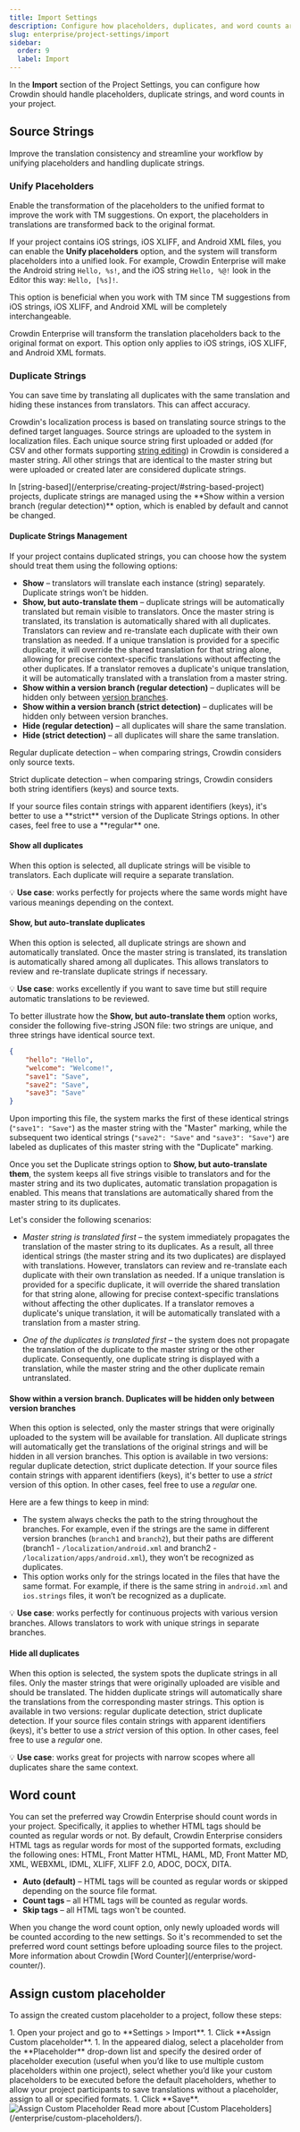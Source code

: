 ```yaml
---
title: Import Settings
description: Configure how placeholders, duplicates, and word counts are handled
slug: enterprise/project-settings/import
sidebar:
  order: 9
  label: Import
---
```



In the **Import** section of the Project Settings, you can configure how Crowdin should handle placeholders, duplicate strings, and word counts in your project.

## Source Strings

Improve the translation consistency and streamline your workflow by unifying placeholders and handling duplicate strings.

### Unify Placeholders

Enable the transformation of the placeholders to the unified format to improve the work with TM suggestions. On export, the placeholders in translations are transformed back to the original format.

If your project contains iOS strings, iOS XLIFF, and Android XML files, you can enable the **Unify placeholders** option, and the system will transform placeholders into a unified look. For example, Crowdin Enterprise will make the Android string `Hello, %s!`, and the iOS string `Hello, %@!` look in the Editor this way: `Hello, [%s]!`.

This option is beneficial when you work with TM since TM suggestions from iOS strings, iOS XLIFF, and Android XML will be completely interchangeable.

Crowdin Enterprise will transform the translation placeholders back to the original format on export. This option only applies to iOS strings, iOS XLIFF, and Android XML formats.

### Duplicate Strings

You can save time by translating all duplicates with the same translation and hiding these instances from translators. This can affect accuracy.

Crowdin's localization process is based on translating source strings to the defined target languages. Source strings are uploaded to the system in localization files. Each unique source string first uploaded or added (for CSV and other formats supporting [string editing](/string-management/#string-editing)) in Crowdin is considered a master string. All other strings that are identical to the master string but were uploaded or created later are considered duplicate strings.

<Aside>
  In [string-based](/enterprise/creating-project/#string-based-project) projects, duplicate strings are managed using the **Show within a version branch (regular detection)** option, which is enabled by default and cannot be changed.
</Aside>

#### Duplicate Strings Management

If your project contains duplicated strings, you can choose how the system should treat them using the following options:

* **Show** &ndash; translators will translate each instance (string) separately. Duplicate strings won’t be hidden.
* **Show, but auto-translate them** &ndash; duplicate strings will be automatically translated but remain visible to translators. Once the master string is translated, its translation is automatically shared with all duplicates. Translators can review and re-translate each duplicate with their own translation as needed. If a unique translation is provided for a specific duplicate, it will override the shared translation for that string alone, allowing for precise context-specific translations without affecting the other duplicates. If a translator removes a duplicate's unique translation, it will be automatically translated with a translation from a master string.
* **Show within a version branch (regular detection)** &ndash; duplicates will be hidden only between [version branches](/version-management/).
* **Show within a version branch (strict detection)** &ndash; duplicates will be hidden only between version branches.
* **Hide (regular detection)** &ndash; all duplicates will share the same translation.
* **Hide (strict detection)** &ndash; all duplicates will share the same translation.

Regular duplicate detection &ndash; when comparing strings, Crowdin considers only source texts.

Strict duplicate detection &ndash; when comparing strings, Crowdin considers both string identifiers (keys) and source texts.

<Aside type="tip">
  If your source files contain strings with apparent identifiers (keys), it's better to use a **strict** version of the Duplicate Strings options. In other cases, feel free to use a **regular** one.
</Aside>

#### Show all duplicates

When this option is selected, all duplicate strings will be visible to translators. Each duplicate will require a separate translation.

💡 **Use case**: works perfectly for projects where the same words might have various meanings depending on the context.

#### Show, but auto-translate duplicates

When this option is selected, all duplicate strings are shown and automatically translated. Once the master string is translated, its translation is automatically shared among all duplicates. This allows translators to review and re-translate duplicate strings if necessary.

💡 **Use case**: works excellently if you want to save time but still require automatic translations to be reviewed.

To better illustrate how the **Show, but auto-translate them** option works, consider the following five-string JSON file: two strings are unique, and three strings have identical source text.

```json
{
    "hello": "Hello",
    "welcome": "Welcome!",
    "save1": "Save",
    "save2": "Save",
    "save3": "Save"
}
```

Upon importing this file, the system marks the first of these identical strings (`"save1": "Save"`) as the master string with the "Master" marking, while the subsequent two identical strings (`"save2": "Save"` and `"save3": "Save"`) are labeled as duplicates of this master string with the "Duplicate" marking.

Once you set the Duplicate strings option to **Show, but auto-translate them**, the system keeps all five strings visible to translators and for the master string and its two duplicates, automatic translation propagation is enabled. This means that translations are automatically shared from the master string to its duplicates.

Let's consider the following scenarios:

* *Master string is translated first* &ndash; the system immediately propagates the translation of the master string to its duplicates. As a result, all three identical strings (the master string and its two duplicates) are displayed with translations. However, translators can review and re-translate each duplicate with their own translation as needed. If a unique translation is provided for a specific duplicate, it will override the shared translation for that string alone, allowing for precise context-specific translations without affecting the other duplicates. If a translator removes a duplicate's unique translation, it will be automatically translated with a translation from a master string.

* *One of the duplicates is translated first* &ndash; the system does not propagate the translation of the duplicate to the master string or the other duplicate. Consequently, one duplicate string is displayed with a translation, while the master string and the other duplicate remain untranslated.

#### Show within a version branch. Duplicates will be hidden only between version branches

When this option is selected, only the master strings that were originally uploaded to the system will be available for translation. All duplicate strings will automatically get the translations of the original strings and will be hidden in all version branches. This option is available in two versions: regular duplicate detection, strict duplicate detection. If your source files contain strings with apparent identifiers (keys), it's better to use a *strict* version of this option. In other cases, feel free to use a *regular* one.

Here are a few things to keep in mind:

* The system always checks the path to the string throughout the branches. For example, even if the strings are the same in different version branches (`branch1` and `branch2`), but their paths are different (branch1 - `/localization/android.xml` and branch2 - `/localization/apps/android.xml`), they won’t be recognized as duplicates.
* This option works only for the strings located in the files that have the same format. For example, if there is the same string in `android.xml` and `ios.strings` files, it won’t be recognized as a duplicate.

💡 **Use case**: works perfectly for continuous projects with various version branches. Allows translators to work with unique strings in separate branches.

#### Hide all duplicates

When this option is selected, the system spots the duplicate strings in all files. Only the master strings that were originally uploaded are visible and should be translated. The hidden duplicate strings will automatically share the translations from the corresponding master strings. This option is available in two versions: regular duplicate detection, strict duplicate detection. If your source files contain strings with apparent identifiers (keys), it's better to use a *strict* version of this option. In other cases, feel free to use a *regular* one.

💡 **Use case**: works great for projects with narrow scopes where all duplicates share the same context.

## Word count

You can set the preferred way Crowdin Enterprise should count words in your project. Specifically, it applies to whether HTML tags should be counted as regular words or not. By default, Crowdin Enterprise considers HTML tags as regular words for most of the supported formats, excluding the following ones: HTML, Front Matter HTML, HAML, MD, Front Matter MD, XML, WEBXML, IDML, XLIFF, XLIFF 2.0, ADOC, DOCX, DITA.

* **Auto (default)** &ndash; HTML tags will be counted as regular words or skipped depending on the source file format.
* **Count tags** &ndash; all HTML tags will be counted as regular words.
* **Skip tags** &ndash; all HTML tags won't be counted.

<Aside>
  When you change the word count option, only newly uploaded words will be counted according to the new settings. So it's recommended to set the preferred word count settings before uploading source files to the project.
</Aside>

<ReadMore>
  More information about Crowdin [Word Counter](/enterprise/word-counter/).
</ReadMore>

## Assign custom placeholder

To assign the created custom placeholder to a project, follow these steps:

<Steps>
  1. Open your project and go to **Settings > Import**.
  1. Click **Assign Custom placeholder**.
  1. In the appeared dialog, select a placeholder from the **Placeholder** drop-down list and specify the desired order of placeholder execution (useful when you’d like to use multiple custom placeholders within one project), select whether you’d like your custom placeholders to be executed before the default placeholders, whether to allow your project participants to save translations without a placeholder, assign to all or specified formats.
  1. Click **Save**. <Image src={assignCustomPlaceholder} alt="Assign Custom Placeholder" class="width-xl" />
</Steps>

<ReadMore>
  Read more about [Custom Placeholders](/enterprise/custom-placeholders/).
</ReadMore>
